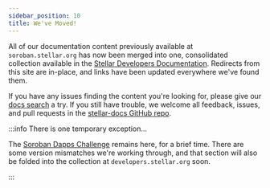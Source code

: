 ```yaml
---
sidebar_position: 10
title: We've Moved!
---
```


All of our documentation content previously available at `soroban.stellar.org` has now been merged into one, consolidated collection available in the [Stellar Developers Documentation](https://developers.stellar.org). Redirects from this site are in-place, and links have been updated everywhere we've found them.

If you have any issues finding the content you're looking for, please give our [docs search](https://developers.stellar.org/search) a try. If you still have trouble, we welcome all feedback, issues, and pull requests in the [stellar-docs GitHub repo](https://github.com/stellar/stellar-docs).

:::info There is one temporary exception...

The [Soroban Dapps Challenge](/dapps) remains here, for a brief time. There are some version mismatches we're working through, and that section will also be folded into the collection at `developers.stellar.org` soon.

:::
